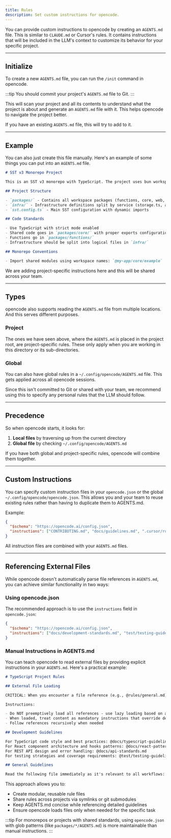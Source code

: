 ```yaml
---
title: Rules
description: Set custom instructions for opencode.
---
```


You can provide custom instructions to opencode by creating an `AGENTS.md` file. This is similar to `CLAUDE.md` or Cursor's rules. It contains instructions that will be included in the LLM's context to customize its behavior for your specific project.

---

## Initialize

To create a new `AGENTS.md` file, you can run the `/init` command in opencode.

:::tip
You should commit your project's `AGENTS.md` file to Git.
:::

This will scan your project and all its contents to understand what the project is about and generate an `AGENTS.md` file with it. This helps opencode to navigate the project better.

If you have an existing `AGENTS.md` file, this will try to add to it.

---

## Example

You can also just create this file manually. Here's an example of some things you can put into an `AGENTS.md` file.

```markdown title="AGENTS.md"
# SST v3 Monorepo Project

This is an SST v3 monorepo with TypeScript. The project uses bun workspaces for package management.

## Project Structure

- `packages/` - Contains all workspace packages (functions, core, web, etc.)
- `infra/` - Infrastructure definitions split by service (storage.ts, api.ts, web.ts)
- `sst.config.ts` - Main SST configuration with dynamic imports

## Code Standards

- Use TypeScript with strict mode enabled
- Shared code goes in `packages/core/` with proper exports configuration
- Functions go in `packages/functions/`
- Infrastructure should be split into logical files in `infra/`

## Monorepo Conventions

- Import shared modules using workspace names: `@my-app/core/example`
```

We are adding project-specific instructions here and this will be shared across your team.

---

## Types

opencode also supports reading the `AGENTS.md` file from multiple locations. And this serves different purposes.

### Project

The ones we have seen above, where the `AGENTS.md` is placed in the project root, are project-specific rules. These only apply when you are working in this directory or its sub-directories.

### Global

You can also have global rules in a `~/.config/opencode/AGENTS.md` file. This gets applied across all opencode sessions.

Since this isn't committed to Git or shared with your team, we recommend using this to specify any personal rules that the LLM should follow.

---

## Precedence

So when opencode starts, it looks for:

1. **Local files** by traversing up from the current directory
2. **Global file** by checking `~/.config/opencode/AGENTS.md`

If you have both global and project-specific rules, opencode will combine them together.

---

## Custom Instructions

You can specify custom instruction files in your `opencode.json` or the global `~/.config/opencode/opencode.json`. This allows you and your team to reuse existing rules rather than having to duplicate them to AGENTS.md.

Example:

```json title="opencode.json"
{
  "$schema": "https://opencode.ai/config.json",
  "instructions": ["CONTRIBUTING.md", "docs/guidelines.md", ".cursor/rules/*.md"]
}
```

All instruction files are combined with your `AGENTS.md` files.

---

## Referencing External Files

While opencode doesn't automatically parse file references in `AGENTS.md`, you can achieve similar functionality in two ways:

### Using opencode.json

The recommended approach is to use the `instructions` field in `opencode.json`:

```json title="opencode.json"
{
  "$schema": "https://opencode.ai/config.json",
  "instructions": ["docs/development-standards.md", "test/testing-guidelines.md", "packages/*/AGENTS.md"]
}
```

### Manual Instructions in AGENTS.md

You can teach opencode to read external files by providing explicit instructions in your `AGENTS.md`. Here's a practical example:

```markdown title="AGENTS.md"
# TypeScript Project Rules

## External File Loading

CRITICAL: When you encounter a file reference (e.g., @rules/general.md), use your Read tool to load it on a need-to-know basis. They're relevant to the SPECIFIC task at hand.

Instructions:

- Do NOT preemptively load all references - use lazy loading based on actual need
- When loaded, treat content as mandatory instructions that override defaults
- Follow references recursively when needed

## Development Guidelines

For TypeScript code style and best practices: @docs/typescript-guidelines.md
For React component architecture and hooks patterns: @docs/react-patterns.md
For REST API design and error handling: @docs/api-standards.md
For testing strategies and coverage requirements: @test/testing-guidelines.md

## General Guidelines

Read the following file immediately as it's relevant to all workflows: @rules/general-guidelines.md.
```

This approach allows you to:

- Create modular, reusable rule files
- Share rules across projects via symlinks or git submodules
- Keep AGENTS.md concise while referencing detailed guidelines
- Ensure opencode loads files only when needed for the specific task

:::tip
For monorepos or projects with shared standards, using `opencode.json` with glob patterns (like `packages/*/AGENTS.md`) is more maintainable than manual instructions.
:::
